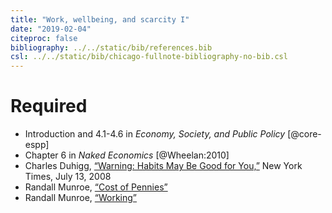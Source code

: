 ```yaml
---
title: "Work, wellbeing, and scarcity I"
date: "2019-02-04"
citeproc: false
bibliography: ../../static/bib/references.bib
csl: ../../static/bib/chicago-fullnote-bibliography-no-bib.csl
---
```


# Required

- <i class="fas fa-book"></i> Introduction and 4.1-4.6 in *Economy, Society, and Public Policy* [@core-espp]
- <i class="fas fa-book"></i> Chapter 6 in *Naked Economics* [@Wheelan:2010]
- <i class="fa fa-external-link" aria-hidden="true"></i> Charles Duhigg, ["Warning: Habits May Be Good for You,"](http://www.nytimes.com/2008/07/13/business/13habit.html) New York Times, July 13, 2008
- <i class="fa fa-external-link" aria-hidden="true"></i> Randall Munroe, ["Cost of Pennies"](https://what-if.xkcd.com/22/)
- <i class="fa fa-external-link" aria-hidden="true"></i> Randall Munroe, ["Working"](https://xkcd.com/951/)
